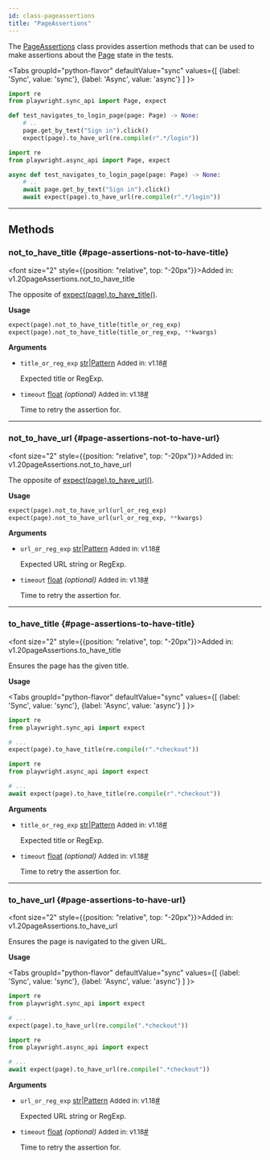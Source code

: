 ```yaml
---
id: class-pageassertions
title: "PageAssertions"
---
```



The [PageAssertions] class provides assertion methods that can be used to make assertions about the [Page] state in the tests.

<Tabs
  groupId="python-flavor"
  defaultValue="sync"
  values={[
    {label: 'Sync', value: 'sync'},
    {label: 'Async', value: 'async'}
  ]
}>
<TabItem value="sync">

```py
import re
from playwright.sync_api import Page, expect

def test_navigates_to_login_page(page: Page) -> None:
    # ..
    page.get_by_text("Sign in").click()
    expect(page).to_have_url(re.compile(r".*/login"))
```

</TabItem>
<TabItem value="async">

```py
import re
from playwright.async_api import Page, expect

async def test_navigates_to_login_page(page: Page) -> None:
    # ..
    await page.get_by_text("Sign in").click()
    await expect(page).to_have_url(re.compile(r".*/login"))
```

</TabItem>
</Tabs>


---

## Methods

### not_to_have_title {#page-assertions-not-to-have-title}

<font size="2" style={{position: "relative", top: "-20px"}}>Added in: v1.20</font><x-search>pageAssertions.not_to_have_title</x-search>

The opposite of [expect(page).to_have_title()](/api/class-pageassertions.mdx#page-assertions-to-have-title).

**Usage**

```python
expect(page).not_to_have_title(title_or_reg_exp)
expect(page).not_to_have_title(title_or_reg_exp, **kwargs)
```

**Arguments**
- `title_or_reg_exp` [str]|[Pattern] <font size="2">Added in: v1.18</font><a aria-hidden="true" tabindex="-1" class="list-anchor-link" id="page-assertions-not-to-have-title-option-title-or-reg-exp"/><a href="#page-assertions-not-to-have-title-option-title-or-reg-exp" class="list-anchor">#</a>
  
  Expected title or RegExp.
- `timeout` [float] *(optional)* <font size="2">Added in: v1.18</font><a aria-hidden="true" tabindex="-1" class="list-anchor-link" id="page-assertions-not-to-have-title-option-timeout"/><a href="#page-assertions-not-to-have-title-option-timeout" class="list-anchor">#</a>
  
  Time to retry the assertion for.

---

### not_to_have_url {#page-assertions-not-to-have-url}

<font size="2" style={{position: "relative", top: "-20px"}}>Added in: v1.20</font><x-search>pageAssertions.not_to_have_url</x-search>

The opposite of [expect(page).to_have_url()](/api/class-pageassertions.mdx#page-assertions-to-have-url).

**Usage**

```python
expect(page).not_to_have_url(url_or_reg_exp)
expect(page).not_to_have_url(url_or_reg_exp, **kwargs)
```

**Arguments**
- `url_or_reg_exp` [str]|[Pattern] <font size="2">Added in: v1.18</font><a aria-hidden="true" tabindex="-1" class="list-anchor-link" id="page-assertions-not-to-have-url-option-url-or-reg-exp"/><a href="#page-assertions-not-to-have-url-option-url-or-reg-exp" class="list-anchor">#</a>
  
  Expected URL string or RegExp.
- `timeout` [float] *(optional)* <font size="2">Added in: v1.18</font><a aria-hidden="true" tabindex="-1" class="list-anchor-link" id="page-assertions-not-to-have-url-option-timeout"/><a href="#page-assertions-not-to-have-url-option-timeout" class="list-anchor">#</a>
  
  Time to retry the assertion for.

---

### to_have_title {#page-assertions-to-have-title}

<font size="2" style={{position: "relative", top: "-20px"}}>Added in: v1.20</font><x-search>pageAssertions.to_have_title</x-search>

Ensures the page has the given title.

**Usage**

<Tabs
  groupId="python-flavor"
  defaultValue="sync"
  values={[
    {label: 'Sync', value: 'sync'},
    {label: 'Async', value: 'async'}
  ]
}>
<TabItem value="sync">

```py
import re
from playwright.sync_api import expect

# ...
expect(page).to_have_title(re.compile(r".*checkout"))
```

</TabItem>
<TabItem value="async">

```py
import re
from playwright.async_api import expect

# ...
await expect(page).to_have_title(re.compile(r".*checkout"))
```

</TabItem>
</Tabs>

**Arguments**
- `title_or_reg_exp` [str]|[Pattern] <font size="2">Added in: v1.18</font><a aria-hidden="true" tabindex="-1" class="list-anchor-link" id="page-assertions-to-have-title-option-title-or-reg-exp"/><a href="#page-assertions-to-have-title-option-title-or-reg-exp" class="list-anchor">#</a>
  
  Expected title or RegExp.
- `timeout` [float] *(optional)* <font size="2">Added in: v1.18</font><a aria-hidden="true" tabindex="-1" class="list-anchor-link" id="page-assertions-to-have-title-option-timeout"/><a href="#page-assertions-to-have-title-option-timeout" class="list-anchor">#</a>
  
  Time to retry the assertion for.

---

### to_have_url {#page-assertions-to-have-url}

<font size="2" style={{position: "relative", top: "-20px"}}>Added in: v1.20</font><x-search>pageAssertions.to_have_url</x-search>

Ensures the page is navigated to the given URL.

**Usage**

<Tabs
  groupId="python-flavor"
  defaultValue="sync"
  values={[
    {label: 'Sync', value: 'sync'},
    {label: 'Async', value: 'async'}
  ]
}>
<TabItem value="sync">

```py
import re
from playwright.sync_api import expect

# ...
expect(page).to_have_url(re.compile(".*checkout"))
```

</TabItem>
<TabItem value="async">

```py
import re
from playwright.async_api import expect

# ...
await expect(page).to_have_url(re.compile(".*checkout"))
```

</TabItem>
</Tabs>

**Arguments**
- `url_or_reg_exp` [str]|[Pattern] <font size="2">Added in: v1.18</font><a aria-hidden="true" tabindex="-1" class="list-anchor-link" id="page-assertions-to-have-url-option-url-or-reg-exp"/><a href="#page-assertions-to-have-url-option-url-or-reg-exp" class="list-anchor">#</a>
  
  Expected URL string or RegExp.
- `timeout` [float] *(optional)* <font size="2">Added in: v1.18</font><a aria-hidden="true" tabindex="-1" class="list-anchor-link" id="page-assertions-to-have-url-option-timeout"/><a href="#page-assertions-to-have-url-option-timeout" class="list-anchor">#</a>
  
  Time to retry the assertion for.


[Accessibility]: /api/class-accessibility.mdx "Accessibility"
[APIRequest]: /api/class-apirequest.mdx "APIRequest"
[APIRequestContext]: /api/class-apirequestcontext.mdx "APIRequestContext"
[APIResponse]: /api/class-apiresponse.mdx "APIResponse"
[APIResponseAssertions]: /api/class-apiresponseassertions.mdx "APIResponseAssertions"
[Browser]: /api/class-browser.mdx "Browser"
[BrowserContext]: /api/class-browsercontext.mdx "BrowserContext"
[BrowserType]: /api/class-browsertype.mdx "BrowserType"
[CDPSession]: /api/class-cdpsession.mdx "CDPSession"
[ConsoleMessage]: /api/class-consolemessage.mdx "ConsoleMessage"
[Dialog]: /api/class-dialog.mdx "Dialog"
[Download]: /api/class-download.mdx "Download"
[ElementHandle]: /api/class-elementhandle.mdx "ElementHandle"
[Error]: /api/class-error.mdx "Error"
[FileChooser]: /api/class-filechooser.mdx "FileChooser"
[Frame]: /api/class-frame.mdx "Frame"
[FrameLocator]: /api/class-framelocator.mdx "FrameLocator"
[JSHandle]: /api/class-jshandle.mdx "JSHandle"
[Keyboard]: /api/class-keyboard.mdx "Keyboard"
[Locator]: /api/class-locator.mdx "Locator"
[LocatorAssertions]: /api/class-locatorassertions.mdx "LocatorAssertions"
[Mouse]: /api/class-mouse.mdx "Mouse"
[Page]: /api/class-page.mdx "Page"
[PageAssertions]: /api/class-pageassertions.mdx "PageAssertions"
[Playwright]: /api/class-playwright.mdx "Playwright"
[Request]: /api/class-request.mdx "Request"
[Response]: /api/class-response.mdx "Response"
[Route]: /api/class-route.mdx "Route"
[Selectors]: /api/class-selectors.mdx "Selectors"
[TimeoutError]: /api/class-timeouterror.mdx "TimeoutError"
[Touchscreen]: /api/class-touchscreen.mdx "Touchscreen"
[Tracing]: /api/class-tracing.mdx "Tracing"
[Video]: /api/class-video.mdx "Video"
[WebSocket]: /api/class-websocket.mdx "WebSocket"
[Worker]: /api/class-worker.mdx "Worker"
[Element]: https://developer.mozilla.org/en-US/docs/Web/API/element "Element"
[EvaluationArgument]: /evaluating.mdx#evaluation-argument "EvaluationArgument"
[Promise]: https://developer.mozilla.org/en-US/docs/Web/JavaScript/Reference/Global_Objects/Promise "Promise"
[iterator]: https://developer.mozilla.org/en-US/docs/Web/JavaScript/Reference/Iteration_protocols "Iterator"
[origin]: https://developer.mozilla.org/en-US/docs/Glossary/Origin "Origin"
[selector]: https://developer.mozilla.org/en-US/docs/Web/CSS/CSS_Selectors "selector"
[Serializable]: https://developer.mozilla.org/en-US/docs/Web/JavaScript/Reference/Global_Objects/JSON/stringify#Description "Serializable"
[UIEvent.detail]: https://developer.mozilla.org/en-US/docs/Web/API/UIEvent/detail "UIEvent.detail"
[UnixTime]: https://en.wikipedia.org/wiki/Unix_time "Unix Time"
[xpath]: https://developer.mozilla.org/en-US/docs/Web/XPath "xpath"

[Any]: https://docs.python.org/3/library/typing.html#typing.Any "Any"
[bool]: https://docs.python.org/3/library/stdtypes.html "bool"
[bytes]: https://docs.python.org/3/library/stdtypes.html#bytes "bytes"
[Callable]: https://docs.python.org/3/library/typing.html#typing.Callable "Callable"
[EventContextManager]: https://docs.python.org/3/reference/datamodel.html#context-managers "Event context manager"
[EventEmitter]: https://pyee.readthedocs.io/en/latest/#pyee.BaseEventEmitter "EventEmitter"
[Exception]: https://docs.python.org/3/library/exceptions.html#Exception "Exception"
[Dict]: https://docs.python.org/3/library/typing.html#typing.Dict "Dict"
[float]: https://docs.python.org/3/library/stdtypes.html#numeric-types-int-float-complex "float"
[int]: https://docs.python.org/3/library/stdtypes.html#numeric-types-int-float-complex "int"
[List]: https://docs.python.org/3/library/typing.html#typing.List "List"
[NoneType]: https://docs.python.org/3/library/constants.html#None "None"
[Pattern]: https://docs.python.org/3/library/re.html "Pattern"
[URL]: https://en.wikipedia.org/wiki/URL "URL"
[pathlib.Path]: https://realpython.com/python-pathlib/ "pathlib.Path"
[str]: https://docs.python.org/3/library/stdtypes.html#text-sequence-type-str "str"
[Union]: https://docs.python.org/3/library/typing.html#typing.Union "Union"

[all available image tags]: https://mcr.microsoft.com/en-us/product/playwright/python/about "all available image tags"
[Docker Hub]: https://hub.docker.com/_/microsoft-playwright-python "Docker Hub"
[Dockerfile.focal]: https://github.com/microsoft/playwright-python/blob/main/utils/docker/Dockerfile.focal "Dockerfile.focal"

